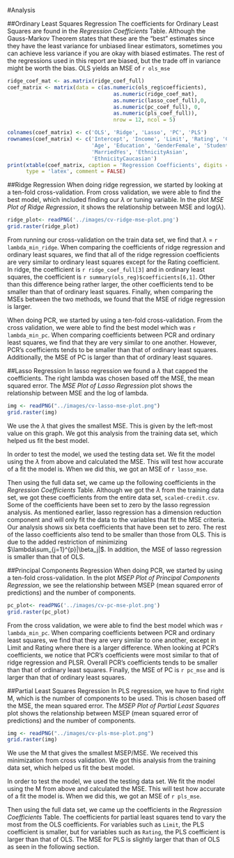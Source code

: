 #Analysis

##Ordinary Least Squares Regression 
The coefficients for Ordinary Least Squares are found in the *Regression Coefficients* Table. Although the Gauss-Markov Theorem states that these are the "best" estimates since they have the least variance for unbiased linear estimators, sometimes you can achieve less variance if you are okay with biased estimates. The rest of the regressions used in this report are biased, but  the trade off in variance might be worth the bias. OLS yields an MSE of `r ols_mse`


```{r, results = "asis", echo = FALSE, message = FALSE}
ridge_coef_mat <- as.matrix(ridge_coef_full)
coef_matrix <- matrix(data = c(as.numeric(ols_reg$coefficients), 
                                  as.numeric(ridge_coef_mat),
                                  as.numeric(lasso_coef_full),0, 
                                  as.numeric(pc_coef_full), 0, 
                                  as.numeric(pls_coef_full)), 
                                  nrow = 12, ncol = 5)

colnames(coef_matrix) <- c('OLS', 'Ridge', 'Lasso', 'PC', 'PLS')
rownames(coef_matrix) <- c('Intercept', 'Income', 'Limit', 'Rating', 'Cards',
                           'Age', 'Education', 'GenderFemale', 'StudentYes',
                           'MarriedYes', 'EthnicityAsian',
                           'EthnicityCaucasian')
print(xtable(coef_matrix, caption = 'Regression Coefficients', digits = 4),
      type = 'latex', comment = FALSE)
```

##Ridge Regression 
When doing ridge regression, we started by looking at a ten-fold cross-validation. From cross validation, we were able to find the best model, which included finding our $\lambda$ or tuning variable. In the plot *MSE Plot of Ridge Regression*, it shows the relationship between MSE and log($\lambda$).

```{r, fig.width = 100, fig.height = 4, echo=FALSE, fig.cap= 'MSE Plot of Ridge Regression', message = FALSE}
ridge_plot<- readPNG('../images/cv-ridge-mse-plot.png')
grid.raster(ridge_plot)
```

From running our cross-validation on the train data set, we find that $\lambda$ = `r lambda_min_ridge`. When comparing the coefficients of ridge regression and ordinary least squares, we find that all of the ridge regression coefficients are very similar to ordinary least squares except for the Rating coefficient. In ridge, the coefficient is `r ridge_coef_full[3]` and in ordinary least squares, the coefficient is `r summary(ols_reg)$coefficients[6,1]`. Other than this difference being rather larger, the other coefficients tend to be smaller than that of ordinary least squares. Finally, when comparing the MSEs between the two methods, we found that the MSE of ridge regression is larger.

When doing PCR, we started by using a ten-fold cross-validation. From the cross validation, we were able to find the best model which was `r lambda_min_pc`. When comparing coefficients between PCR and ordinary least squares, we find that they are very similar to one another. However, PCR's coefficients tends to be smaller than that of ordinary least squares. Additionally, the MSE of PC is larger than that of ordinary least squares.

##Lasso Regression 
In lasso regression we found a $\lambda$ that capped the coefficients. The right lambda was chosen based off the MSE, the mean squared error. The *MSE Plot of Lasso Regression* plot shows the relationship between MSE and the log of lambda.  
```{r fig.width = 5, fig.height = 3, fig.align = "center", echo = FALSE, fig.cap = "MSE Plot of Lasso Regression"} 
img <- readPNG("../images/cv-lasso-mse-plot.png")
grid.raster(img)
```
We use the $\lambda$ that gives the smallest MSE. This is given by the left-most value on this graph. We got this analysis from the training data set, which helped us fit the best model. 

In order to test the model, we used the testing data set. We fit the model using the $\lambda$ from above and calculated the MSE. This will test how accurate of a fit the model is. When we did this, we got an MSE of `r lasso_mse`. 

Then using the full data set, we came up the following coefficients in the *Regression Coefficients* Table. Although we got the $\lambda$ from the training data set, we got these coefficients from the entire data set, `scaled-credit.csv`. Some of the coefficients have been set to zero by the lasso regression analysis. As mentioned earlier, lasso regression has a dimension reduction component and will only fit the data to the variables that fit the MSE criteria. Our analysis shows six beta coefficients that have been set to zero. The rest of the lasso coefficients also tend to be smaller than those from OLS. This is due to the added restriction of minimizing $\lambda\sum_{j=1}^{p}|\beta_j|$. In addition, the MSE of lasso regression is smaller than that of OLS. 

##Principal Components Regression
When doing PCR, we started by using a ten-fold cross-validation. In the plot *MSEP Plot of Principal Components Regression*, we see the relationship between MSEP (mean squared error of predictions) and the number of components.

```{r, fig.width = 5, fig.height = 3, echo=FALSE, fig.cap= 'MSEP Plot of Principal Components Regression'}
pc_plot<- readPNG('../images/cv-pc-mse-plot.png')
grid.raster(pc_plot)
```

From the cross validation, we were able to find the best model which was `r lambda_min_pc`. When comparing coefficients between PCR and ordinary least squares, we find that they are very similar to one another, except in Limit and Rating where there is a larger difference. When looking at PCR's coefficients, we notice that PCR's coefficients were most similar to that of ridge regression and PLSR. Overall PCR's coefficients tends to be smaller than that of ordinary least squares. Finally, the MSE of PC is `r pc_mse` and is larger than that of ordinary least squares.

##Partial Least Squares Regression
In PLS regression, we have to find right M, which is the number of components to be used. This is chosen based off the MSE, the mean squared error. The *MSEP Plot of Partial Least Squares* plot shows the relationship between MSEP (mean squared error of predictions) and the number of components.

```{r fig.width = 5, fig.height = 3, fig.align = "center", echo = FALSE, fig.cap = "MSEP Plot of Partial Least Squares Regression"} 
img <- readPNG("../images/cv-pls-mse-plot.png")
grid.raster(img)
```
We use the M that gives the smallest MSEP/MSE. We received this minimization from cross validation. We got this analysis from the training data set, which helped us fit the best model. 

In order to test the model, we used the testing data set. We fit the model using the M from above and calculated the MSE. This will test how accurate of a fit the model is. When we did this, we got an MSE of `r pls_mse`. 

Then using the full data set, we came up the coefficients in the *Regression Coefficients* Table. The coefficients for partial least squares tend to vary the most from the OLS coefficients. For variables such as `Limit`, the PLS coefficient is smaller, but for variables such as `Rating`, the PLS coefficient is larger than that of OLS. The MSE for PLS is slightly larger that than of OLS as seen in the following section.

